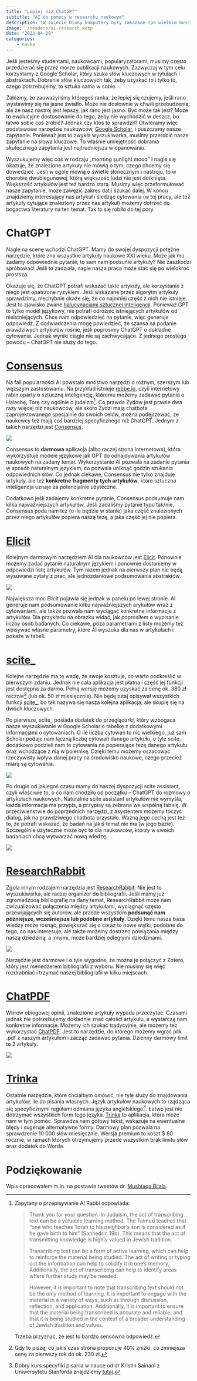 ```yaml
---
title: "Lepiej niż ChatGPT"
subtitle: "AI do pomocy w researchu naukowym"
description: "W świecie Diuny komputery były zakazane (po wielkim buncie maszyn). Ich zadania przejęli mentaci – ludzie specjalnie wyszkoleni do tego, żeby pamiętać wielkie ilości informacji, łączyć je i podawać. Mentaci byli o tyle lepsi od komputerów, że można było z nimi rozmawiać naturalnym językiem. Dziś jesteśmy coraz bliżej zatoczenia koła i stworzenia elektronicznego mentata. Kompletnie znikąd napadła na nas rewolucja technologiczna. Nie wiadomo skąd pojawiły się ChatGPT, DALL·E, GitHub Copilot i im podobne. Nie da się jednak zaprzeczyć, że te narzędzia są użyteczne, w tym w nauce. Ale nie wszystkie narzędzia sprawdzają się równie dobrze."
image: ./headers/ai-research.webp
date: "2023-04-29"
categories:
    - nauka
---
```


Jeśli jesteśmy studentami, naukowcami, popularyzatorami, musimy często przedzierać się przez morze publikacji naukowych. Zazwyczaj w tym celu korzystamy z Google Scholar, który szuka słów kluczowych w tytułach i abstraktach. Dobranie słów kluczowych tak, żeby uzyskać to i tylko to, czego potrzebujemy, to sztuka sama w sobie.

Załóżmy, że zauważyliśmy któregoś ranka, że lepiej się czujemy, jeśli rano wystawimy się na jasne światło. Może nie dosłownie w chwili przebudzenia, ale że nasz nastrój jest lepszy, jak rano jest jasno. Być może tak jest? Może to ewolucyjne dostosowanie do tego, żeby nie wychodzić w deszcz, bo łatwo sobie coś zrobić? Jednak czy ktoś to sprawdził? Otwieramy więc podstawowe narzędzie naukowców, [Google Scholar](https://scholar.google.com/), i puszczamy nasze zapytanie. Ponieważ jest to zwykła wyszukiwarka, musimy przerobić nasze zapytanie na słowa kluczowe. To właśnie umiejętność dobrania skutecznego zapytania jest najtrudniejsza w opanowaniu.

Wyszukujemy więc coś w rodzaju „morning sunlight mood" I nagle się okazuje, że znalezione artykuły nie mówią o tym, czego chcemy się dowiedzieć. Jeśli w ogóle mówią o świetle słonecznym i nastroju, to w chorobie dwubiegunowej, którą większość ludzi nie jest dotknięta. Większość artykułów jest też bardzo stara. Musimy więc przeformułować nasze zapytanie, może zawęzić zakres dat i szukać dalej. W końcu znajdziemy interesujący nas artykuł i śledząc cytowania (w tej pracy, ale też artykuły cytujące znaleziony przez nas artykuł) możemy dotrzeć do bogactwa literatury na ten temat. Tak to się robiło do tej pory.

# ChatGPT

Nagle na scenę wchodzi ChatGPT. Mamy do swojej dyspozycji potężne narzędzie, które zna wszystkie artykuły naukowe XXI wieku. Może jak mu zadamy odpowiednie pytanie, to sam nam podsunie artykuły? Nie zaszkodzi spróbować! Jeśli to zadziała, nagle nasza praca może stać się po wielokroć prostsza.

Okazuje się, że ChatGPT potrafi wskazać takie artykuły, ale korzystanie z niego jest opatrzone ryzykiem. Jeśli wskazane przez algorytm artykuły sprawdzimy, niechybnie okaże się, że co najmniej część z nich nie istnieje. Jest to zjawisko zwane [halucynacjami sztucznej inteligencji](https://en.wikipedia.org/wiki/Hallucination_(artificial_intelligence)). Ponieważ GPT to tylko model językowy, nie potrafi odróżnić istniejących artykułów od nieistniejących. Chce nam odpowiedzieć na pytanie, więc generuje odpowiedź. Z doświadczenia mogę powiedzieć, że szansa na podanie prawdziwych artykułów rośnie, jeśli poprosimy ChatGPT o dokładne cytowania. Jednak wyniki ciągle nie są zachwycające. Z jednego prostego powodu -- ChatGPT nie służy do tego.

# [Consensus](https://consensus.app/)

Na fali popularności AI powstało mnóstwo narzędzi o różnym, szerszym lub węższym zastosowaniu. Na przykład istnieje [rebbe.io](https://rebbe.io/), czyli internetowy rabin oparty o sztuczną inteligencję, któremu możemy zadawać pytania o Halachę, Torę czy ogólnie o judaizm[^1]. Co prawda Żydów jest prawie dwa razy więcej niż naukowców, ale skoro Żydzi mają chatbota zaprojektowanego specjalnie do swoich celów, można podejrzewać, że naukowcy też mają coś bardziej specyficznego niż ChatGPT. Jednym z takich narzędzi jest [Consensus](https://consensus.app/).

[^1]: Zapytany o przepisywanie AI Rabbi odpowiada:

    > Thank you for your question. In Judaism, the act of transcribing text can be a valuable learning method. The Talmud teaches that "one who teaches Torah to his neighbor's son is considered as if he gave birth to him" (Sanhedrin 19b). This means that the act of transmitting knowledge is highly valued in Jewish tradition.
    >
    > Transcribing text can be a form of active learning, which can help to reinforce the material being studied. The act of writing or typing out the information can help to solidify it in one's memory. Additionally, the act of transcribing can help to identify areas where further study may be needed.
    >
    > However, it is important to note that transcribing text should not be the only method of learning. It is important to engage with the material in a variety of ways, such as through discussion, reflection, and application. Additionally, it is important to ensure that the material being transcribed is accurate and reliable, and that it is being studied in the context of a broader understanding of Jewish tradition and values.

    Trzeba przyznać, że jest to bardzo sensowna odpowiedź.

![](ilustracje/ai-research/Consensus-example.png)

Consensus to **darmowa** aplikacja (albo raczej strona internetowa), która wykorzystuje modele językowe jak GPT do odnajdywania artykułów naukowych na zadany temat. Wykorzystanie AI pozwala na zadanie pytania w sposób naturalnym językiem, co pozwala uniknąć godzin szukania odpowiednich słów. Co jednak ciekawe, Consensus nie tylko znajduje artykuły, ale też **konkretne fragmenty tych artykułów**, które sztuczna inteligencja uznaje za potencjalnie użyteczne.

Dodatkowo jeśli zadajemy konkretne pytanie, Consensus podsumuje nam kilka najważniejszych artykułów. Jeśli zadaliśmy pytanie typu tak/nie, Consensus poda nam też (o ile będzie w stanie) jaka część znalezionych przez niego artykułów popiera naszą tezę, a jaka część jej nie popiera.

# [Elicit](https://elicit.org/)

Kolejnym darmowym narzędziem AI dla naukowców jest [Elicit](https://elicit.org/). Ponownie możemy zadać pytanie naturalnym językiem i ponownie dostaniemy w odpowiedzi listę artykułów. Tym razem jednak na pierwszy plan nie będą wysuwane cytaty z prac, ale jednozdaniowe podsumowania abstraktów.

![](ilustracje/ai-research/Elicit-example.png)

Największa moc Elicit pojawia się jednak w panelu po lewej stronie. AI generuje nam podsumowanie kilku najważniejszych arykułów wraz z cytowaniami, ale także pozwala nam wyciągać konkretne informacje z artykułów. Dla przykładu na obrazku widać, jak poprosiłem o wypisanie liczby osób badanych. Co ciekawe, poza parametrami z listy możemy też wpisywać własne parametry, które AI wyszuka dla nas w artykułach i pokaże w tabeli.

# [scite\_](https://scite.ai/)

Kolejne narzędzie ma tę wadę, że swoje kosztuje, co warto podkreślić w pierwszym zdaniu. Jednak nie cała aplikacja jest płatna i część jej funkcji jest dostępna za darmo. Pełną wersję możemy uzyskać za cenę ok. 380 zł rocznie[^2] (lub ok. 50 zł miesięcznie). Nie będę tutaj opisywał wszystkich funkcji [scite\_](https://scite.ai/), bo tak nazywa się nasza kolejna aplikacja, ale skupię się na dwóch kluczowych.

[^2]: Gdy to piszę, co jakiś czas strona proponuje 40% zniżki, co zmniejsza cenę za pierwszy rok do ok. 230 zł.

Po pierwsze, scite\_ posiada dodatek do przeglądarki, który wzbogaca nasze wyszukiwanie w Google Scholar o tabelkę z dodatkowymi informacjami o cytowaniach. O ile liczba cytowań to nic wielkiego, już sam Scholar podaje nam łączną liczbę cytowań danego artykułu, o tyle scite\_ dodatkowo podzieli nam te cytowania na popierające tezę danego artykułu oraz wchodzące z nią w polemikę. Dzięki temu możemy oszacować rzeczywisty wpływ danej pracy na środowisko naukowe, czego przecież miarą są cytowania.

![](ilustracje/ai-research/scite_addon.png)

Po drugie od jakiegoś czasu mamy do naszej dyspozycji scite assistant, czyli właściwie to, o co nam chodziło od początku -- ChatGPT do rozmowy o artykułach naukowych. Naturalnie scite assistant artykułów nie wymyśla, każda informacja ma przypis, a przypisy są zebrane we wspólną tabelę. W przeciwieństwie do poprzednich narzędzi, z asystentem możemy toczyć dialog, jak na prawdziwego chatbota przystało. Ważną jego cechą jest też to, że potrafi wskazać, że badań na jakiś temat nie ma (w jego bazie). Szczególnie użyteczne może być to dla naukowców, którzy w swoich badaniach chcą wytwarzać nową wiedzę.

![](ilustracje/ai-research/scite_assistant.png)

# [ResearchRabbit](https://researchrabbitapp.com/)

Zgoła innym rodzajem narzędzia jest [ResearchRabbit](https://researchrabbitapp.com/). Nie jest to wyszukiwarka, ale raczej organizer do bibliografii. Jeśli mamy już zgromadzoną bibliografię na dany temat, ResearchRabbit może nam zwizualizować połączenia między artykułami, wyciągnąć często przewijających się autorów, ale przede wszystkim **podsunąć nam późniejsze, wcześniejsze lub podobne artykuły**. Dzięki temu nasza baza wiedzy może rosnąć, powiększać się o coraz to nowe wątki, podobne do tego, co nas interesuje, ale także możemy dostrzec powiązania między naszą dziedziną, a innymi, może bardziej odległymi dziedzinami.

![](ilustracje/ai-research/ResearchRabbit-example.png)

Narzędzie jest darmowe i o tyle wygodne, że można je połączyć z Zotero, który jest menedżerem bibliografii z wyboru. Nie musimy się więc rozdrabniać i trzymać naszej bibliografii w kilku miejscach.

# [ChatPDF](https://www.chatpdf.com/)

Wbrew obiegowej opinii, znalezione artykuły wypada przeczytać. Czasami jednak nie potrzebujemy dokładnie znać całości artykułu, a wystarczą nam konkretne informacje. Możemy ich szukać tradycyjnie, ale możemy też wykorzystać [ChatPDF](https://www.chatpdf.com/). Jest to narzędzie, do którego możemy wgrać plik .pdf z naszym artykułem i zacząć zadawać pytania. Dzienny darmowy limit to 3 artykuły.

![](ilustracje/ai-research/ChatPDF-example.png)

# [Trinka](https://www.trinka.ai/)

Ostatnie narzędzie, które chciałbym omówić, nie tyle służy do znajdowania artykułów, ile do pisania własnych. Język artykułów naukowych to rządząca się specyficznymi regułami odmiana języka angielskiego[^3]. Łatwo jest nie dotrzymać wszystkich form tego języka. [Trinka](https://www.trinka.ai/) to aplikacja, która może nam w tym pomóc. Sprawdza nam gotowy tekst, wskazuje na ewentualne błędy i sugeruje alternatywne formy. Darmowy plan pozwala na sprawdzenie 10 000 słów miesięcznie. Wersja premium to koszt \$ 80 rocznie, w ramach których otrzymujemy przede wszystkim brak limitu słów oraz dodatek do Worda.

[^3]: Dobry kurs specyfiki pisania w nauce od dr Kristin Sainani z Uniwersytetu Stanforda znajdziemy [tutaj](https://www.coursera.org/learn/sciwrite?).

# Podziękowanie

Wpis opracowałem m.in. na postawie tweetów dr. [Mushtaqa Bilala](https://twitter.com/MushtaqBilalPhD).